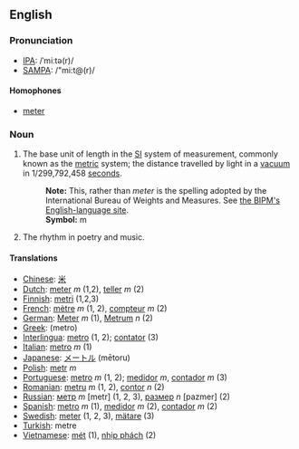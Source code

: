 ==English==
===Pronunciation===
*[[International Phonetic Alphabet|IPA]]: /ˈmiːtə(r)/
*[[SAMPA]]: /"mi:t@(r)/
====Homophones====
*[[meter]]

===Noun===
#The base unit of length in the [[SI]] system of measurement, commonly known as the [[metric]] system; the distance travelled by light in a [[vacuum]] in 1/299,792,458 [[second]]s.
#:'''Note:''' This, rather than ''meter'' is the spelling adopted by the International Bureau of Weights and Measures.  See [http://www1.bipm.org/en/si/base_units/ the BIPM's English-language site].
#:'''Symbol:''' m
#The rhythm in poetry and music.

====Translations====
*[[Chinese]]: [[米]]
*[[Dutch]]: [[meter]] ''m'' (1,2), [[teller]] ''m'' (2)
*[[Finnish]]: [[metri]] (1,2,3)
*[[French]]: [[mètre]] ''m'' (1, 2), [[compteur]] ''m'' (2)
*[[German]]: [[Meter]] ''m'' (1), [[Metrum]] ''n'' (2)
*[[Greek]]: [[ ]] (metro)
*[[Interlingua]]: [[metro]] (1, 2); [[contator]] (3)
*[[Italian]]: [[metro]] ''m'' (1)
*[[Japanese]]: [[メートル]] (mētoru)
*[[Polish]]: [[metr]] ''m''
*[[Portuguese]]: [[metro]] ''m'' (1, 2); [[medidor]] ''m'', [[contador]] ''m'' (3)
*[[Romanian]]: [[metru]] ''m'' (1, 2), [[contor]] ''n'' (2)
*[[Russian]]: [[метр]] ''m'' [metr] (1, 2, 3), [[размер]] ''n'' [pazmer] (2)
*[[Spanish]]: [[metro]] ''m'' (1), [[medidor]] ''m'' (2), [[contador]] ''m'' (2)
*[[Swedish]]: [[meter]] (1, 2, 3), [[mätare]] (3)
*[[Turkish]]: metre
*[[Vietnamese]]: [[mét]] (1), [[nhịp phách]] (2)